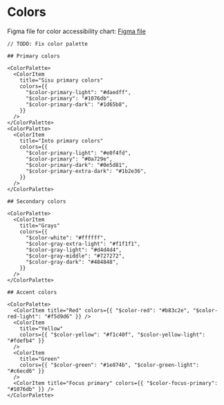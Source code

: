 
<Meta title="Foundations/Colors" />

# Colors

Figma file for color accessibility chart: [Figma file](https://www.figma.com/file/a6G6ZD6W3tlq0qmUkdvdp1/Fudis-DS-Foundations?node-id=137%3A272&t=Z8j4NL4q9I5h7OMD-0)

```
// TODO: Fix color palette

## Primary colors

<ColorPalette>
  <ColorItem
    title="Sisu primary colors"
    colors={{
      "$color-primary-light": "#daedff",
      "$color-primary": "#1076db",
      "$color-primary-dark": "#1d65b8",
    }}
  />
</ColorPalette>
<ColorPalette>
  <ColorItem
    title="Into primary colors"
    colors={{
      "$color-primary-light": "#e0f4fd",
      "$color-primary": "#0a729e",
      "$color-primary-dark": "#0e5d81",
      "$color-primary-extra-dark": "#1b2e36",
    }}
  />
</ColorPalette>

## Secondary colors

<ColorPalette>
  <ColorItem
    title="Grays"
    colors={{
      "$color-white": "#ffffff",
      "$color-gray-extra-light": "#f1f1f1",
      "$color-gray-light": "#d4d4d4",
      "$color-gray-middle": "#727272",
      "$color-gray-dark": "#484848",
    }}
  />
</ColorPalette>

## Accent colors

<ColorPalette>
  <ColorItem title="Red" colors={{ "$color-red": "#b83c2e", "$color-red-light": "#f5d9d6" }} />
  <ColorItem
    title="Yellow"
    colors={{ "$color-yellow": "#f1c40f", "$color-yellow-light": "#fdefb4" }}
  />
  <ColorItem
    title="Green"
    colors={{ "$color-green": "#1e874b", "$color-green-light": "#c6ecd6" }}
  />
  <ColorItem title="Focus primary" colors={{ "$color-focus-primary": "#1076db" }} />
</ColorPalette>
```

